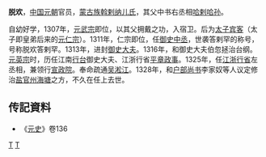 '''脱欢'''{{BD|1292年||1328年|}}，[[中国|中国]][[元朝|元朝]]官员，[[蒙古族|蒙古族]][[斡剌纳儿氏|斡剌纳儿氏]]，其父中书右丞相[[哈剌哈孙|哈剌哈孙]]。

自幼好学，1307年，[[元武宗|元武宗]]即位，以其父拥戴之功，入宿卫。后为[[太子宾客|太子宾客]]（太子即皇弟后来的[[元仁宗|元仁宗]]）。1311年，仁宗即位，任[[御史中丞|御史中丞]]，世袭答剌罕的称号，号称脱欢答剌罕。1313年，进封[[御史大夫|御史大夫]]。1316年，和御史大夫伯忽拯治台纲。[[元英宗|元英宗]]时，历任江南[[行台|行台]]御史大夫、江浙行省[[平章政事|平章政事]]。1325年，任[[江浙行省|江浙行省]]左丞相，兼领行[[宣政院|宣政院]]。奉命疏通[[吴淞江|吴淞江]]。1328年，和[[户部尚书|户部尚书]]李家奴等人议定修治[[盐官州|盐官州]][[海塘|海塘]]之方，不久在任上去世。

==传記資料== 
* 《[[元史|元史]]》卷136

[[分类:元朝官员|T]]
[[分类:元朝蒙古人|T]]